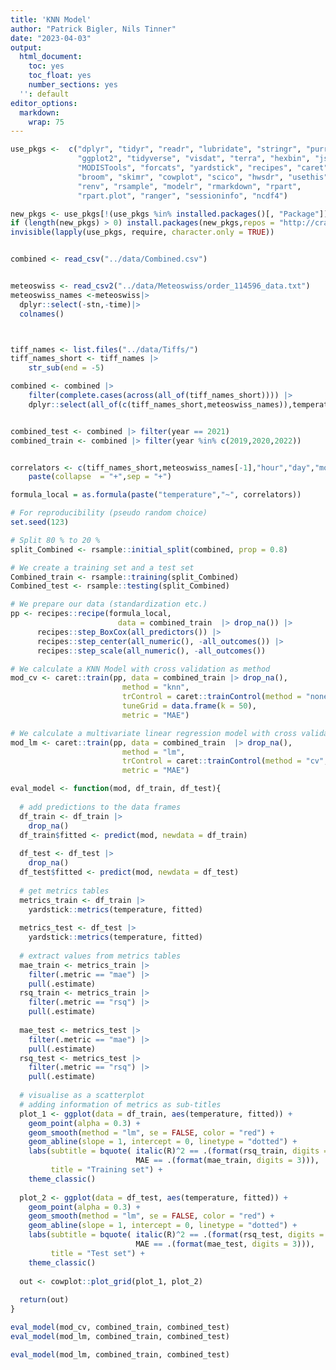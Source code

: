 ```yaml
---
title: 'KNN Model'
author: "Patrick Bigler, Nils Tinner"
date: "2023-04-03"
output:
  html_document:
    toc: yes
    toc_float: yes
    number_sections: yes
  '': default
editor_options:
  markdown:
    wrap: 75
---
```





```r
use_pkgs <-  c("dplyr", "tidyr", "readr", "lubridate", "stringr", "purrr",
               "ggplot2", "tidyverse", "visdat", "terra", "hexbin", "jsonlite",
               "MODISTools", "forcats", "yardstick", "recipes", "caret",
               "broom", "skimr", "cowplot", "scico", "hwsdr", "usethis",
               "renv", "rsample", "modelr", "rmarkdown", "rpart",
               "rpart.plot", "ranger", "sessioninfo", "ncdf4")

new_pkgs <- use_pkgs[!(use_pkgs %in% installed.packages()[, "Package"])]
if (length(new_pkgs) > 0) install.packages(new_pkgs,repos = "http://cran.us.r-project.org")
invisible(lapply(use_pkgs, require, character.only = TRUE))


combined <- read_csv("../data/Combined.csv")


meteoswiss <- read_csv2("../data/Meteoswiss/order_114596_data.txt")
meteoswiss_names <-meteoswiss|>
  dplyr::select(-stn,-time)|>
  colnames() 



tiff_names <- list.files("../data/Tiffs/")
tiff_names_short <- tiff_names |>
    str_sub(end = -5)

combined <- combined |>
    filter(complete.cases(across(all_of(tiff_names_short)))) |>
    dplyr::select(all_of(c(tiff_names_short,meteoswiss_names)),temperature,hour,month,year,day,Log_Nr) |> drop_na()


combined_test <- combined |> filter(year == 2021)
combined_train <- combined |> filter(year %in% c(2019,2020,2022))


correlators <- c(tiff_names_short,meteoswiss_names[-1],"hour","day","month")|>
    paste(collapse  = "+",sep = "+")

formula_local = as.formula(paste("temperature","~", correlators))

# For reproducibility (pseudo random choice)
set.seed(123)  

# Split 80 % to 20 % 
split_Combined <- rsample::initial_split(combined, prop = 0.8)

# We create a training set and a test set
Combined_train <- rsample::training(split_Combined)
Combined_test <- rsample::testing(split_Combined)

# We prepare our data (standardization etc.)
pp <- recipes::recipe(formula_local,
                        data = combined_train  |> drop_na()) |>
      recipes::step_BoxCox(all_predictors()) |>
      recipes::step_center(all_numeric(), -all_outcomes()) |>
      recipes::step_scale(all_numeric(), -all_outcomes())

# We calculate a KNN Model with cross validation as method
mod_cv <- caret::train(pp, data = combined_train |> drop_na(),
                         method = "knn",
                         trControl = caret::trainControl(method = "none"),
                         tuneGrid = data.frame(k = 50),
                         metric = "MAE")

# We calculate a multivariate linear regression model with cross validation
mod_lm <- caret::train(pp, data = combined_train  |> drop_na(),
                         method = "lm",
                         trControl = caret::trainControl(method = "cv", 10),
                         metric = "MAE")
```



```r
eval_model <- function(mod, df_train, df_test){
  
  # add predictions to the data frames
  df_train <- df_train |> 
    drop_na()
  df_train$fitted <- predict(mod, newdata = df_train)
  
  df_test <- df_test |> 
    drop_na()
  df_test$fitted <- predict(mod, newdata = df_test)
  
  # get metrics tables
  metrics_train <- df_train |> 
    yardstick::metrics(temperature, fitted)
  
  metrics_test <- df_test |> 
    yardstick::metrics(temperature, fitted)
  
  # extract values from metrics tables
  mae_train <- metrics_train |> 
    filter(.metric == "mae") |> 
    pull(.estimate)
  rsq_train <- metrics_train |> 
    filter(.metric == "rsq") |> 
    pull(.estimate)
  
  mae_test <- metrics_test |> 
    filter(.metric == "mae") |> 
    pull(.estimate)
  rsq_test <- metrics_test |> 
    filter(.metric == "rsq") |> 
    pull(.estimate)
  
  # visualise as a scatterplot
  # adding information of metrics as sub-titles
  plot_1 <- ggplot(data = df_train, aes(temperature, fitted)) +
    geom_point(alpha = 0.3) +
    geom_smooth(method = "lm", se = FALSE, color = "red") +
    geom_abline(slope = 1, intercept = 0, linetype = "dotted") +
    labs(subtitle = bquote( italic(R)^2 == .(format(rsq_train, digits = 2)) ~~
                            MAE == .(format(mae_train, digits = 3))),
         title = "Training set") +
    theme_classic()
  
  plot_2 <- ggplot(data = df_test, aes(temperature, fitted)) +
    geom_point(alpha = 0.3) +
    geom_smooth(method = "lm", se = FALSE, color = "red") +
    geom_abline(slope = 1, intercept = 0, linetype = "dotted") +
    labs(subtitle = bquote( italic(R)^2 == .(format(rsq_test, digits = 2)) ~~
                            MAE == .(format(mae_test, digits = 3))),
         title = "Test set") +
    theme_classic()
  
  out <- cowplot::plot_grid(plot_1, plot_2)
  
  return(out)
}
```



```r
eval_model(mod_cv, combined_train, combined_test)
eval_model(mod_lm, combined_train, combined_test)
```



```r
eval_model(mod_lm, combined_train, combined_test)
```

















